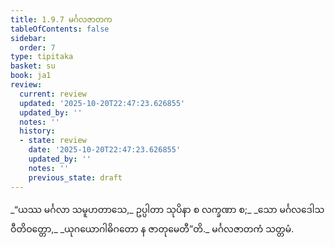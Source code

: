 ```yaml
---
title: 1.9.7 မင်္ဂလဇာတက
tableOfContents: false
sidebar:
  order: 7
type: tipitaka
basket: su
book: ja1
review:
  current: review
  updated: '2025-10-20T22:47:23.626855'
  updated_by: ''
  notes: ''
  history:
  - state: review
    date: '2025-10-20T22:47:23.626855'
    updated_by: ''
    notes: ''
    previous_state: draft
---
```



<DynamicBreadcrumb />


<ReviewStatus review={frontmatter.review} showDetails={true} />

<HypothesisAnnotation frontmatter={frontmatter} />

<Division number="87" book="ja1" e="ch" v="22" p="21">

<Paragraph number="192" type="verses" book="ja1">
_“ယဿ မင်္ဂလာ သမူဟတာသေ,_  
ဥပ္ပါတာ သုပိနာ စ လက္ခဏာ စ;_  
_သော မင်္ဂလဒေါသဝီတိဝတ္တော,_  
_ယုဂယောဂါဓိဂတော န ဇာတုမေတီ”တိ._  


</Paragraph>
</Division>

<Paragraph number="193" type="center" book="ja1">
မင်္ဂလဇာတကံ သတ္တမံ.
</Paragraph>